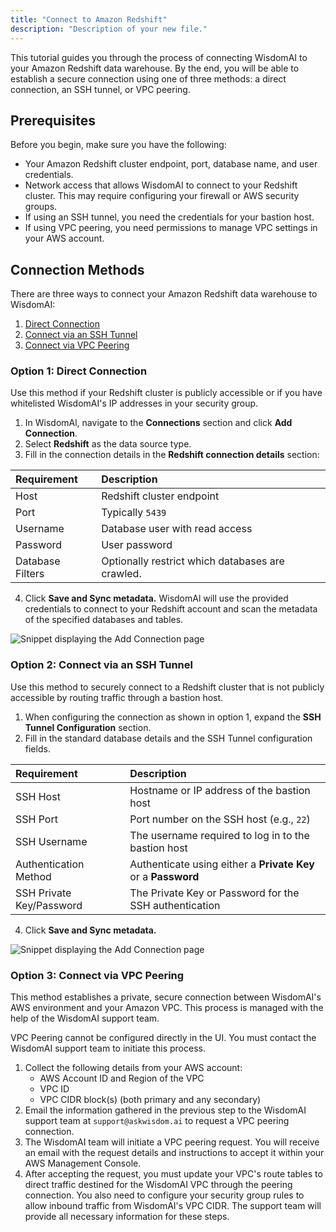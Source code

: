 ```yaml
---
title: "Connect to Amazon Redshift"
description: "Description of your new file."
---
```


This tutorial guides you through the process of connecting WisdomAI to your Amazon Redshift data warehouse. By the end, you will be able to establish a secure connection using one of three methods: a direct connection, an SSH tunnel, or VPC peering.

## Prerequisites

Before you begin, make sure you have the following:

- Your Amazon Redshift cluster endpoint, port, database name, and user credentials.
- Network access that allows WisdomAI to connect to your Redshift cluster. This may require configuring your firewall or AWS security groups.
- If using an SSH tunnel, you need the credentials for your bastion host.
- If using VPC peering, you need permissions to manage VPC settings in your AWS account.

## Connection Methods

There are three ways to connect your Amazon Redshift data warehouse to WisdomAI:

1. [Direct Connection](#option-1-direct-connection)
2. [Connect via an SSH Tunnel](#option-2-connect-via-an-ssh-tunnel)
3. [Connect via VPC Peering](#option-3-connect-via-vpc-peering)

### Option 1: Direct Connection

Use this method if your Redshift cluster is publicly accessible or if you have whitelisted WisdomAI's IP addresses in your security group.

1. In WisdomAl, navigate to the **Connections** section and click **Add Connection**.
2. Select **Redshift** as the data source type.
3. Fill in the connection details in the **Redshift connection details** section:

| Requirement      | Description                                      |
| :--------------- | :----------------------------------------------- |
| Host             | Redshift cluster endpoint                        |
| Port             | Typically `5439`                                 |
| Username         | Database user with read access                   |
| Password         | User password                                    |
| Database Filters | Optionally restrict which databases are crawled. |

4. Click **Save and Sync metadata.** WisdomAl will use the provided credentials to connect to your Redshift account and scan the metadata of the specified databases and tables.

![Snippet displaying the Add Connection page](/images/redshift-01.png)

### Option 2: Connect via an SSH Tunnel

Use this method to securely connect to a Redshift cluster that is not publicly accessible by routing traffic through a bastion host.

1. When configuring the connection as shown in option 1, expand the **SSH Tunnel Configuration** section. 
2. Fill in the standard database details and the SSH Tunnel configuration fields.

| Requirement              | Description                                                   |
| :----------------------- | :------------------------------------------------------------ |
| SSH Host                 | Hostname or IP address of the bastion host                    |
| SSH Port                 | Port number on the SSH host (e.g., `22`)                      |
| SSH Username             | The username required to log in to the bastion host           |
| Authentication Method    | Authenticate using either a **Private Key** or a **Password** |
| SSH Private Key/Password | The Private Key or Password for the SSH authentication        |

4. Click **Save and Sync metadata.** 

![Snippet displaying the Add Connection page](/images/redshift-02.png)

### Option 3: Connect via VPC Peering

This method establishes a private, secure connection between WisdomAI's AWS environment and your Amazon VPC. This process is managed with the help of the WisdomAI support team.

<Warning>
  VPC Peering cannot be configured directly in the UI. You must contact the WisdomAI support team to initiate this process.
</Warning>

1. Collect the following details from your AWS account:
   - AWS Account ID and Region of the VPC
   - VPC ID
   - VPC CIDR block(s) (both primary and any secondary)
2. Email the information gathered in the previous step to the WisdomAI support team at `support@askwisdom.ai` to request a VPC peering connection.
3. The WisdomAI team will initiate a VPC peering request. You will receive an email with the request details and instructions to accept it within your AWS Management Console.
4. After accepting the request, you must update your VPC's route tables to direct traffic destined for the WisdomAI VPC through the peering connection. You also need to configure your security group rules to allow inbound traffic from WisdomAI's VPC CIDR. The support team will provide all necessary information for these steps.